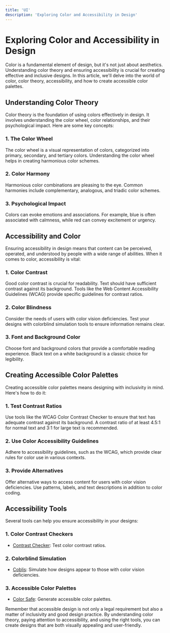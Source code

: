 ```yaml
---
title: 'UI'
description: 'Exploring Color and Accessibility in Design'
---
```


# Exploring Color and Accessibility in Design

Color is a fundamental element of design, but it's not just about aesthetics. Understanding color theory and ensuring accessibility is crucial for creating effective and inclusive designs. In this article, we'll delve into the world of color, color theory, accessibility, and how to create accessible color palettes.

## Understanding Color Theory

Color theory is the foundation of using colors effectively in design. It involves understanding the color wheel, color relationships, and their psychological impact. Here are some key concepts:

### 1. **The Color Wheel**

The color wheel is a visual representation of colors, categorized into primary, secondary, and tertiary colors. Understanding the color wheel helps in creating harmonious color schemes.

### 2. **Color Harmony**

Harmonious color combinations are pleasing to the eye. Common harmonies include complementary, analogous, and triadic color schemes.

### 3. **Psychological Impact**

Colors can evoke emotions and associations. For example, blue is often associated with calmness, while red can convey excitement or urgency.

## Accessibility and Color

Ensuring accessibility in design means that content can be perceived, operated, and understood by people with a wide range of abilities. When it comes to color, accessibility is vital:

### 1. **Color Contrast**

Good color contrast is crucial for readability. Text should have sufficient contrast against its background. Tools like the Web Content Accessibility Guidelines (WCAG) provide specific guidelines for contrast ratios.

### 2. **Color Blindness**

Consider the needs of users with color vision deficiencies. Test your designs with colorblind simulation tools to ensure information remains clear.

### 3. **Font and Background Color**

Choose font and background colors that provide a comfortable reading experience. Black text on a white background is a classic choice for legibility.

## Creating Accessible Color Palettes

Creating accessible color palettes means designing with inclusivity in mind. Here's how to do it:

### 1. **Test Contrast Ratios**

Use tools like the WCAG Color Contrast Checker to ensure that text has adequate contrast against its background. A contrast ratio of at least 4.5:1 for normal text and 3:1 for large text is recommended.

### 2. **Use Color Accessibility Guidelines**

Adhere to accessibility guidelines, such as the WCAG, which provide clear rules for color use in various contexts.

### 3. **Provide Alternatives**

Offer alternative ways to access content for users with color vision deficiencies. Use patterns, labels, and text descriptions in addition to color coding.

## Accessibility Tools

Several tools can help you ensure accessibility in your designs:

### 1. **Color Contrast Checkers**

   - [Contrast Checker](https://webaim.org/resources/contrastchecker/): Test color contrast ratios.

### 2. **Colorblind Simulation**

   - [Coblis](https://www.color-blindness.com/coblis-color-blindness-simulator/): Simulate how designs appear to those with color vision deficiencies.

### 3. **Accessible Color Palettes**

   - [Color Safe](http://colorsafe.co/): Generate accessible color palettes.

Remember that accessible design is not only a legal requirement but also a matter of inclusivity and good design practice. By understanding color theory, paying attention to accessibility, and using the right tools, you can create designs that are both visually appealing and user-friendly.
